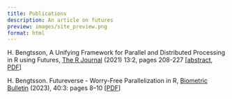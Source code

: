 ```yaml
---
title: Publications
description: An article on futures
preview: images/site_preview.png
format: html
---
```


H. Bengtsson, A Unifying Framework for Parallel and Distributed Processing in R using Futures, [The R Journal](https://journal.r-project.org/) (2021) 13:2, pages 208-227 [[abstract](https://journal.r-project.org/archive/2021/RJ-2021-048/index.html), [PDF](https://journal.r-project.org/archive/2021/RJ-2021-048/RJ-2021-048.pdf)]


H. Bengtsson. Futureverse - Worry-Free Parallelization in R, [Biometric Bulletin](https://www.biometricsociety.org/publications/biometric-bulletin) (2023), 40:3: pages 8–10 [[PDF](https://higherlogicdownload.s3.amazonaws.com/BIOMETRICSOCIETY/713ac962-588b-42d5-940f-47ae32f0b28c/UploadedImages/Documents/Biometric_Bulletin/2023/IBS_BioMetric-Bulletin-Vol40-Issue3-1_6_2023.pdf)]



